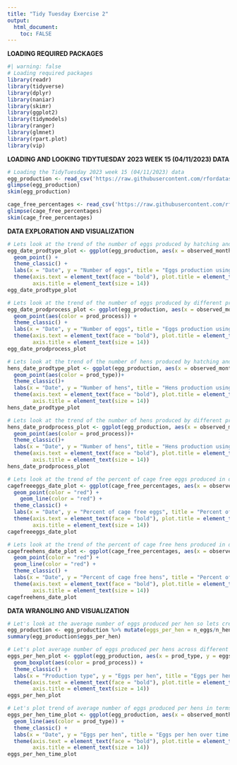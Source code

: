 ```yaml
---
title: "Tidy Tuesday Exercise 2"
output: 
  html_document:
    toc: FALSE
---
```


**LOADING REQUIRED PACKAGES**

```r
#| warning: false
# Loading required packages
library(readr)
library(tidyverse)
library(dplyr)
library(naniar)
library(skimr)
library(ggplot2)
library(tidymodels)
library(ranger)
library(glmnet)
library(rpart.plot)
library(vip)
```

**LOADING AND LOOKING TIDYTUESDAY 2023 WEEK 15 (04/11/2023) DATA**

```r
# Loading the TidyTuesday 2023 week 15 (04/11/2023) data
egg_production <- read_csv('https://raw.githubusercontent.com/rfordatascience/tidytuesday/master/data/2023/2023-04-11/egg-production.csv')
glimpse(egg_production)
skim(egg_production)

cage_free_percentages <- read_csv('https://raw.githubusercontent.com/rfordatascience/tidytuesday/master/data/2023/2023-04-11/cage-free-percentages.csv')
glimpse(cage_free_percentages)
skim(cage_free_percentages)
```

**DATA EXPLORATION AND VISUALIZATION**

```r
# Lets look at the trend of the number of eggs produced by hatching and table eggs production types in different years
egg_date_prodtype_plot <- ggplot(egg_production, aes(x = observed_month, y = log(n_eggs), color = prod_type)) +
  geom_point() +
  theme_classic() +
  labs(x = "Date", y = "Number of eggs", title = "Eggs production using different production types in different years") +
  theme(axis.text = element_text(face = "bold"), plot.title = element_text(hjust = 0.5, size = 14),
        axis.title = element_text(size = 14))
egg_date_prodtype_plot

# Lets look at the trend of the number of eggs produced by different production process in different years
egg_date_prodprocess_plot <- ggplot(egg_production, aes(x = observed_month, y = log(n_eggs))) +
  geom_point(aes(color = prod_process)) +
  theme_classic() +
  labs(x = "Date", y = "Number of eggs", title = "Eggs production using different production process in different years") +
  theme(axis.text = element_text(face = "bold"), plot.title = element_text(hjust = 0.5, size = 14),
        axis.title = element_text(size = 14))
egg_date_prodprocess_plot

# Lets look at the trend of the number of hens produced by hatching and table eggs production types in different years
hens_date_prodtype_plot <- ggplot(egg_production, aes(x = observed_month, y = log(n_hens))) +
  geom_point(aes(color = prod_type))+
  theme_classic()+
  labs(x = "Date", y = "Number of hens", title = "Hens production using different production types in different years") +
  theme(axis.text = element_text(face = "bold"), plot.title = element_text(hjust = 0.5, size = 14),
        axis.title = element_text(size = 14))
hens_date_prodtype_plot

# Lets look at the trend of the number of hens produced by different production process in different years
hens_date_prodprocess_plot <- ggplot(egg_production, aes(x = observed_month, y = log(n_hens))) +
  geom_point(aes(color = prod_process))+
  theme_classic()+
  labs(x = "Date", y = "Number of hens", title = "Hens production using different production process in different years") +
  theme(axis.text = element_text(face = "bold"), plot.title = element_text(hjust = 0.5, size = 14),
        axis.title = element_text(size = 14))
hens_date_prodprocess_plot
```

```r
# Lets look at the trend of the percent of cage free eggs produced in different years
cagefreeeggs_date_plot <- ggplot(cage_free_percentages, aes(x = observed_month, y = percent_eggs)) +
  geom_point(color = "red") +
    geom_line(color = "red") +
  theme_classic() +
  labs(x = "Date", y = "Percent of cage free eggs", title = "Percent of cage free eggs in different years") +
  theme(axis.text = element_text(face = "bold"), plot.title = element_text(hjust = 0.5, size = 14),
        axis.title = element_text(size = 14))
cagefreeeggs_date_plot

# Lets look at the trend of the percent of cage free hens produced in different years
cagefreehens_date_plot <- ggplot(cage_free_percentages, aes(x = observed_month, y = percent_hens)) +
  geom_point(color = "red") +
  geom_line(color = "red") +
  theme_classic() +
  labs(x = "Date", y = "Percent of cage free hens", title = "Percent of cage free hens in different years") +
  theme(axis.text = element_text(face = "bold"), plot.title = element_text(hjust = 0.5, size = 14),
        axis.title = element_text(size = 14))
cagefreehens_date_plot
```

**DATA WRANGLING AND VISUALIZATION**

```r
# Let's look at the average number of eggs produced per hen so lets create an object named eggs_per_hen
egg_production <- egg_production %>% mutate(eggs_per_hen = n_eggs/n_hens)
summary(egg_production$eggs_per_hen)
```

```r
# Let's plot average number of eggs produced per hens across different production process and types
eggs_per_hen_plot <- ggplot(egg_production, aes(x = prod_type, y = eggs_per_hen)) +
  geom_boxplot(aes(color = prod_process)) +
  theme_classic() +
  labs(x = "Production type", y = "Eggs per hen", title = "Eggs per hen across different production types and processes") +
  theme(axis.text = element_text(face = "bold"), plot.title = element_text(hjust = 0.5, size = 14),
        axis.title = element_text(size = 14))
eggs_per_hen_plot

# Let's plot trend of average number of eggs produced per hens in terms of production type
eggs_per_hen_time_plot <- ggplot(egg_production, aes(x = observed_month, y = eggs_per_hen)) +
  geom_line(aes(color = prod_type)) +
  theme_classic() +
  labs(x = "Date", y = "Eggs per hen", title = "Eggs per hen over time in terms of production type") +
  theme(axis.text = element_text(face = "bold"), plot.title = element_text(hjust = 0.5, size = 14),
        axis.title = element_text(size = 14))
eggs_per_hen_time_plot
```
